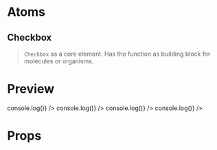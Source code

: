
<Meta title="Forms/Checkbox" component={Checkbox} />

# Atoms

## Checkbox

> `Checkbox` as a core element. Has the function as building block for molecules or organisms.

# Preview

<Preview>
  <Story name="Checkbox">
    <StoriesDivider labels={['Unchecked', 'Checked', 'Unchecked - disabled', 'Checked - disabled']}>
      <Checkbox label="All destinations" onChange={() => console.log()} />
      <Checkbox checked={true} label="All destinations" onChange={() => console.log()} />
      <Checkbox disabled label="All destinations" onChange={() => console.log()} />
      <Checkbox checked={true} disabled label="All destinations" onChange={() => console.log()} />
    </StoriesDivider>
  </Story>
</Preview>

# Props

<Props of={Checkbox} />
